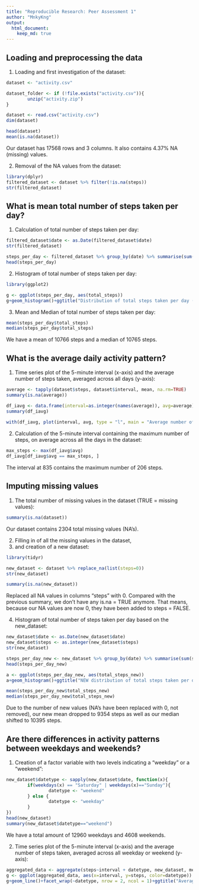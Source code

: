 ```yaml
---
title: "Reproducible Research: Peer Assessment 1"
author: "MnkyKng"
output: 
  html_document:
    keep_md: true
---
```



## Loading and preprocessing the data
1. Loading and first investigation of the dataset:  
```r
dataset <- "activity.csv"

dataset_folder <- if (!file.exists("activity.csv")){
        unzip("activity.zip")
}

dataset <- read.csv("activity.csv")
dim(dataset)

head(dataset)
mean(is.na(dataset))
```
Our dataset has 17568 rows and 3 columns. It also contains 4.37% NA (missing) values.  

2. Removal of the NA values from the dataset:  
```r
library(dplyr)
filtered_dataset <- dataset %>% filter(!is.na(steps))
str(filtered_dataset)
```


## What is mean total number of steps taken per day?
1. Calculation of total number of steps taken per day:    
```r
filtered_dataset$date <- as.Date(filtered_dataset$date)
str(filtered_dataset)

steps_per_day <- filtered_dataset %>% group_by(date) %>% summarise(sum(steps)) %>% rename(total_steps='sum(steps)')
head(steps_per_day)
```

2. Histogram of total number of steps taken per day:   
```r
library(ggplot2)

g <- ggplot(steps_per_day, aes(total_steps))
g+geom_histogram()+ggtitle("Distribution of total steps taken per day (NA values removed)")+xlab("Total steps taken per day")+ylab("Frequency")
```

3. Mean and Median of total number of steps taken per day:   
```r
mean(steps_per_day$total_steps)
median(steps_per_day$total_steps)
```
We have a mean of 10766 steps and a median of 10765 steps.


## What is the average daily activity pattern?
1. Time series plot of the 5-minute interval (x-axis) and the average number of steps taken, averaged across all days (y-axis):  
```r
average <- tapply(dataset$steps, dataset$interval, mean, na.rm=TRUE)
summary(is.na(average))

df_iavg <- data.frame(interval=as.integer(names(average)), avg=average)
summary(df_iavg)
        
with(df_iavg, plot(interval, avg, type = "l", main = "Average number of steps taken, averaged across all days", xlab = "Interval", ylab = "Average number of steps"))
```

2. Calculation of the 5-minute interval containing the maximum number of steps, on average across all the days in the dataset:  
```r
max_steps <- max(df_iavg$avg)
df_iavg[df_iavg$avg == max_steps, ]
```
The interval at 835 contains the maximum number of 206 steps.


## Imputing missing values
1. The total number of missing values in the dataset (TRUE = missing values):  
```r
summary(is.na(dataset))
```
Our dataset contains 2304 total missing values (NA's).

2. Filling in of all the missing values in the dataset,   
3. and creation of a new dataset:   
```r
library(tidyr)

new_dataset <- dataset %>% replace_na(list(steps=0))
str(new_dataset)

summary(is.na(new_dataset))
```
Replaced all NA values in columns "steps" with 0. Compared with the previous summary, we don't have any is.na = TRUE anymore. That means, because our NA values are now 0, they have been added to steps = FALSE.  

4. Histogram of total number of steps taken per day based on the new_dataset:
```r
new_dataset$date <- as.Date(new_dataset$date)
new_dataset$steps <- as.integer(new_dataset$steps)
str(new_dataset)

steps_per_day_new <- new_dataset %>% group_by(date) %>% summarise(sum(steps)) %>% rename(total_steps_new ='sum(steps)')
head(steps_per_day_new)

a <- ggplot(steps_per_day_new, aes(total_steps_new))
a+geom_histogram()+ggtitle("NEW distribution of total steps taken per day (NA values replaced with 0)")+xlab("Total steps taken per day")+ylab("Frequency")

mean(steps_per_day_new$total_steps_new)
median(steps_per_day_new$total_steps_new)
```
Due to the number of new values (NA's have been replaced with 0, not removed), our new mean dropped to 9354 steps as well as our median shifted to 10395 steps.


## Are there differences in activity patterns between weekdays and weekends?
1. Creation of a factor variable with two levels indicating a "weekday" or a "weekend":  
```r
new_dataset$datetype <- sapply(new_dataset$date, function(x){
        if(weekdays(x) == "Saturday" | weekdays(x)=="Sunday"){
                datetype <- "weekend"
        } else {
                datetype <- "weekday"
        }
})
head(new_dataset)
summary(new_dataset$datetype=="weekend")
```
We have a total amount of 12960 weekdays and 4608 weekends.

2. Time series plot of the 5-minute interval (x-axis) and the average number of steps taken, averaged across all weekday or weekend (y-axis):  
```r
aggregated_data <- aggregate(steps~interval + datetype, new_dataset, mean)
g <- ggplot(aggregated_data, aes(x=interval, y=steps, color=datetype))
g+geom_line()+facet_wrap(~datetype, nrow = 2, ncol = 1)+ggtitle("Average number of steps taken per day by type of date")+xlab("Interval")+ylab("Average number of steps")
```